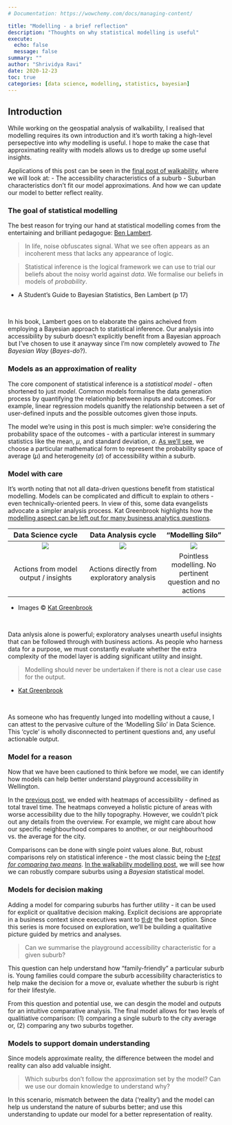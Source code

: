 ```yaml
---
# Documentation: https://wowchemy.com/docs/managing-content/

title: "Modelling - a brief reflection"
description: "Thoughts on why statistical modelling is useful"
execute:
  echo: false
  message: false
summary: ""
author: "Shrividya Ravi"
date: 2020-12-23
toc: true
categories: [data science, modelling, statistics, bayesian]
---
```



## Introduction
While working on the geospatial analysis of walkability, I realised that modelling requires its own introduction and it's worth taking a high-level persepective into _why_ modelling is useful. I hope to make the case that approximating reality with models allows us to dredge up some useful insights.

Applications of this post can be seen in the [final post of walkability](https://shriv-portfolio.netlify.app/post/walkability-4/), where we will look at:
- The accessibility characteristics of a suburb
- Suburban characteristics don't fit our model approximations. And how we can update our model to better reflect reality.


### The goal of statistical modelling
The best reason for trying our hand at statistical modelling comes from the entertaining and brilliant pedagogue: [Ben Lambert](https://ben-lambert.com/about/).

> In life, noise obfuscates signal. What we see often appears as an incoherent mess that lacks any appearance of logic.

> Statistical inference is the logical framework we can use to trial our beliefs about the noisy world against _data_. We formalise our beliefs in models of _probability_.

<p style='font-size: 90%; text-align: right; font-style:italic;'>
  - A Student's Guide to Bayesian Statistics, Ben Lambert (p 17)
</p>
<br>

In his book, Lambert goes on to elaborate the gains acheived from employing a Bayesian approach to statistical inference. Our analysis into accessibility by suburb doesn't explicitly benefit from a Bayesian approach but I've chosen to use it anayway since I'm now completely avowed to _The Bayesian Way_ (_Bayes-do_?).


### Models as an approximation of reality
The core component of statistical inference is a _statistical model_ - often shortened to just _model_. Common models formalise the data generation process by quantifying the relationhip between inputs and outcomes. For example, linear regression models quanitfy the relationship between a set of user-defined inputs and the possible outcomes given those inputs.

The model we're using in this post is much simpler: we're considering the probability space of the outcomes - with a particular interest in summary statistics like the mean, $\mu$, and standard deviation, $\sigma$. [As we'll see](https://shriv-portfolio.netlify.app/post/walkability-4/#truncated-normal-model-for-better-fit), we choose a particular mathematical form to represent the probability space of average ($\mu$) and heterogeneity ($\sigma$) of accessibility within a suburb.

### Model with care
It's worth noting that not all data-driven questions benefit from statistical modelling. Models can be complicated and difficult to explain to others - even technically-oriented peers. In view of this, some data evangelists advocate a simpler analysis process. Kat Greenbrook highlights how the [modelling aspect can be left out for many business analytics questions](https://www.linkedin.com/pulse/data-stories-glue-analytics-cycle-kat-greenbrook/).

| Data Science cycle | Data Analysis cycle | "Modelling Silo" |
| :----------------: | :-----------------: | :-------------: |
| ![](analytics_cycle.png)  | ![](analytics_cycle_no_modelling.png)  |![](analytics_cycle_modelling_silo.png)
| Actions from model output / insights  | Actions directly from exploratory analysis | Pointless modelling. No pertinent question and no actions |

<p style='font-size: 90%; text-align: right; font-style:italic;'>
  - Images &copy; <a href="https://www.linkedin.com/pulse/data-stories-glue-analytics-cycle-kat-greenbrook/">Kat Greenbrook</a>
</p>
<br>

Data anlysis alone is powerful; exploratory analyses unearth useful insights that can be followed through with business actions. As people who harness data for a purpose, we must constantly evaluate whether the extra complexity of the model layer is adding significant utility and insight.

> Modelling should never be undertaken if there is not a clear use case for the output.

<p style='font-size: 90%; text-align: right; font-style:italic;'>
  - <a href="https://www.linkedin.com/pulse/data-stories-glue-analytics-cycle-kat-greenbrook/">Kat Greenbrook</a>
</p>
<br>

As someone who has frequently lunged into modelling without a cause, I can attest to the pervasive culture of the 'Modelling Silo' in Data Science. This 'cycle' is wholly disconnected to pertinent questions and, any useful actionable output.

### Model for a reason
Now that we have been cautioned to think before we model, we can identify how models can help better understand playground accessibility in Wellington.

In the [previous post](https://shriv-portfolio.netlify.app/post/walkability-2/), we ended with heatmaps of accessibility - defined as total travel time. The heatmaps conveyed a holistic picture of areas with worse accessibility due to the hilly topography. However, we couldn't pick out any details from the overview. For example, we might care about how our specific neighbourhood compares to another, or our neighbourhood vs. the average for the city.

Comparisons can be done with single point values alone. But, robust comparisons rely on statistical inference - the most classic being the [_t-test for comparing two means_](https://en.wikipedia.org/wiki/Student%27s_t-test). [In the walkability modelling post](https://shriv-portfolio.netlify.app/post/walkability-4/#results-for-mu-and-sigma), we will see how we can robustly compare suburbs using a _Bayesian_ statistical model.


### Models for decision making
Adding a model for comparing suburbs has further utility - it can be used for explicit or qualitative decision making. Explicit decisions are appropriate in a business context since executives want to [tl;dr](https://www.urbandictionary.com/define.php?term=TLDR) the best option. Since this series is more focused on exploration, we'll be building a qualitative picture guided by metrics and analyses.

> Can we summarise the playground accessibility characteristic for a given suburb?

This question can help understand how "family-friendly" a particular suburb is. Young families could compare the suburb accessibility characteristics to help make the decision for a move or, evaluate whether the suburb is right for their lifestyle.

From this question and potential use, we can desgin the model and outputs for an intuitive comparative analysis. The final model allows for two levels of qualitiative comparison: (1) comparing a single suburb to the city average or, (2) comparing any two suburbs together.

### Models to support domain understanding
Since models approximate reality, the difference between the model and reality can also add valuable insight.

> Which suburbs don't follow the approximation set by the model? Can we use our domain knowledge to understand why?

In this scenario, mismatch between the data ('reality') and the model can help us understand the nature of suburbs better; and use this understanding to update our model for a better representation of reality.
